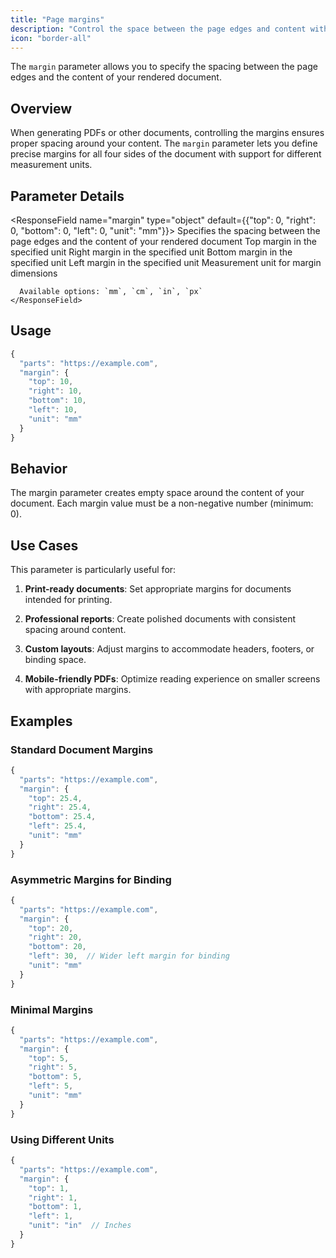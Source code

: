 ```yaml
---
title: "Page margins"
description: "Control the space between the page edges and content with customizable margins"
icon: "border-all"
---
```


The `margin` parameter allows you to specify the spacing between the page edges and the content of your rendered document.

## Overview

When generating PDFs or other documents, controlling the margins ensures proper spacing around your content. The `margin` parameter lets you define precise margins for all four sides of the document with support for different measurement units.

## Parameter Details

<ResponseField name="margin" type="object" default={{"top": 0, "right": 0, "bottom": 0, "left": 0, "unit": "mm"}}>
  Specifies the spacing between the page edges and the content of your rendered document
  <Expandable title="Properties">
    <ResponseField name="top" type="number" required>
      Top margin in the specified unit
    </ResponseField>
    <ResponseField name="right" type="number" required>
      Right margin in the specified unit
    </ResponseField>
    <ResponseField name="bottom" type="number" required>
      Bottom margin in the specified unit
    </ResponseField>
    <ResponseField name="left" type="number" required>
      Left margin in the specified unit
    </ResponseField>
    <ResponseField name="unit" type="enum<string>" default="mm">
      Measurement unit for margin dimensions
      
      Available options: `mm`, `cm`, `in`, `px`
    </ResponseField>
  </Expandable>
</ResponseField>

## Usage

```javascript
{
  "parts": "https://example.com",
  "margin": {
    "top": 10,
    "right": 10,
    "bottom": 10,
    "left": 10,
    "unit": "mm"
  }
}
```

## Behavior

The margin parameter creates empty space around the content of your document. Each margin value must be a non-negative number (minimum: 0).

## Use Cases

This parameter is particularly useful for:

1. **Print-ready documents**: Set appropriate margins for documents intended for printing.

2. **Professional reports**: Create polished documents with consistent spacing around content.

3. **Custom layouts**: Adjust margins to accommodate headers, footers, or binding space.

4. **Mobile-friendly PDFs**: Optimize reading experience on smaller screens with appropriate margins.

## Examples

### Standard Document Margins

```javascript
{
  "parts": "https://example.com",
  "margin": {
    "top": 25.4,
    "right": 25.4,
    "bottom": 25.4,
    "left": 25.4,
    "unit": "mm"
  }
}
```

### Asymmetric Margins for Binding

```javascript
{
  "parts": "https://example.com",
  "margin": {
    "top": 20,
    "right": 20,
    "bottom": 20,
    "left": 30,  // Wider left margin for binding
    "unit": "mm"
  }
}
```

### Minimal Margins

```javascript
{
  "parts": "https://example.com",
  "margin": {
    "top": 5,
    "right": 5,
    "bottom": 5,
    "left": 5,
    "unit": "mm"
  }
}
```

### Using Different Units

```javascript
{
  "parts": "https://example.com",
  "margin": {
    "top": 1,
    "right": 1,
    "bottom": 1,
    "left": 1,
    "unit": "in"  // Inches
  }
}
``` 
